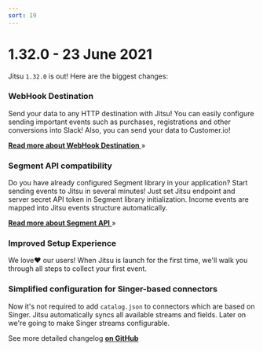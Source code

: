 ```yaml
---
sort: 19
---
```



# 1.32.0 - 23 June 2021

Jitsu `1.32.0` is out! Here are the biggest changes:

### WebHook Destination

Send your data to any HTTP destination with Jitsu! You can easily configure sending important events such as purchases,
registrations and other conversions into Slack! Also, you can send your data to Customer.io!

[**Read more about WebHook Destination** ](/docs/destinations-configuration/webhook) »

### Segment API compatibility

Do you have already configured Segment library in your application? Start sending events to Jitsu in several minutes!
Just set Jitsu endpoint and server secret API token in Segment library initialization.
Income events are mapped into Jitsu events structure automatically.

[**Read more about Segment API** ](/docs/sending-data/segment-api) »


### Improved Setup Experience

We love❤️ our users! When Jitsu is launch for the first time, we'll walk you through all
steps to collect your first event.

### Simplified configuration for Singer-based connectors

Now it's not required to add `catalog.json` to connectors which are based on Singer. Jitsu
automatically syncs all available streams and fields. Later on we're going to make Singer streams
configurable.

<Hint>
    See more detailed changelog <a href="https://github.com/jitsucom/jitsu/releases"><b>on GitHub</b></a>
</Hint>
